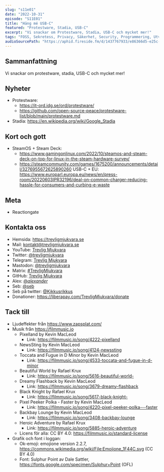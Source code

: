 ```yaml
---
slug: "s11e01"
date: "2022-10-31"
episode: "S11E01"
title: "Häng mé USB-C"
featured: "Protestware, Stadia, USB-C"
excerpt: "Vi snackar om Protestware, Stadia, USB-C och mycket mer!"
tags: "FOSS, Sekretess, Privacy, Säkerhet, Security, Programmering, Utveckling, Mjukvara, Technology, Linux, Open Source, Apple, USB-C, EU, SteamOS, SteamDeck, Protestware"
audioSourcePath: "https://aphid.fireside.fm/d/1437767933/e86366d5-e25c-4aab-9a13-33b7144ac160/26ff7110-4e54-49b9-96bc-51391736ef99.mp3"
---
```


## Sammanfattning
Vi snackar om protestware, stadia, USB-C och mycket mer!

## Nyheter
- Protestware:
  - https://it-ord.idg.se/ord/protestware/
  - https://github.com/open-source-peace/protestware-list/blob/main/protestware.md
- Stadia: https://en.wikipedia.org/wiki/Google_Stadia

## Kort och gott
- SteamOS + Steam Deck:
  - https://www.gamingonlinux.com/2022/10/steamos-and-steam-deck-on-top-for-linux-in-the-steam-hardware-survey/
  - https://steamcommunity.com/games/1675200/announcements/detail/3276955672625890260
USB-C + EU: https://www.europarl.europa.eu/news/en/press-room/20220603IPR32196/deal-on-common-charger-reducing-hassle-for-consumers-and-curbing-e-waste

## Meta
- Reactiongate

## Kontakta oss

- Hemsida: https://trevligmjukvara.se
- Mail: kontakt@trevligmjukvara.se
- YouTube: [Trevlig Mjukvara](https://www.youtube.com/channel/UCRVmpkj-XM6UhUCjGiL3hhQ)
- Twitter: [@trevligmjukvara](https://twitter.com/trevligmjukvara)
- Telegram: [Trevlig Mjukvara](https://t.me/trevligmjukvara)
- Mastodon: [@trevligmjukvara](https://fikaverse.club/@trevligmjukvara)
- Matrix: [#TrevligMjukvara](https://matrix.to/#/%23TrevligMjukvara:matrix.org)
- GitHub: [Trevlig Mjukvara](https://github.com/trevligmjukvara)
- Alex: [@_alexander_](https://mastodon.online/@_alexander_)
- Seb: [@seb](https://social.gelotte.dev/@seb)
- Seb på twitter: [@Kikkusrikkus](https://twitter.com/Kikkusrikkus)
- Donationer: https://liberapay.com/TrevligMjukvara/donate

## Tack till

- Ljudeffekter från https://www.zapsplat.com/
- Musik från https://filmmusic.io
  - Pixelland by Kevin MacLeod
    - Link: https://filmmusic.io/song/4222-pixelland
  - NewsSting by Kevin MacLeod
    - Link: https://filmmusic.io/song/4124-newssting
  - Toccata and Fugue in D Minor by Kevin MacLeod
    - Link: https://filmmusic.io/song/4533-toccata-and-fugue-in-d-minor
  - Beautiful World by Rafael Krux
    - Link: https://filmmusic.io/song/5616-beautiful-world-
  - Dreamy Flashback by Kevin MacLeod
    - Link: https://filmmusic.io/song/3679-dreamy-flashback
  - Black Knight by Rafael Krux
    - Link: https://filmmusic.io/song/5617-black-knight-
  - Pixel Peeker Polka - Faster by Kevin MacLeod
    - Link: https://filmmusic.io/song/4220-pixel-peeker-polka---faster
  - Backbay Lounge by Kevin MacLeod
    - Link: https://filmmusic.io/song/3408-backbay-lounge
  - Heroic Adventure by Rafael Krux
    - Link: https://filmmusic.io/song/5885-heroic-adventure
  - Licens för alla: CC BY 4.0: https://filmmusic.io/standard-license
- Grafik och font i loggan:
  - Ok-emoji: emojione version 2.2.7, https://commons.wikimedia.org/wiki/File:Emojione_1F44C.svg (CC BY 4.0)
  - Font: Sulphur Point av Dale Sattler, https://fonts.google.com/specimen/Sulphur+Point (OFL)
